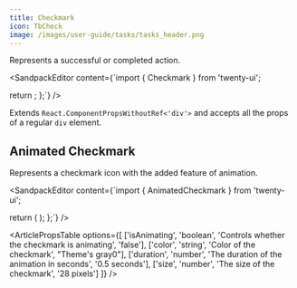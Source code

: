 ```yaml
---
title: Checkmark
icon: TbCheck
image: /images/user-guide/tasks/tasks_header.png
---
```


Represents a successful or completed action. 

<ArticleTabs label1="Usage" label2="Props">
<ArticleTab>

<SandpackEditor content={`import { Checkmark } from 'twenty-ui';

  return <Checkmark />;
};`} />


</ArticleTab>

<ArticleTab>

Extends `React.ComponentPropsWithoutRef<'div'>` and accepts all the props of a regular `div` element.

</ArticleTab>

</ArticleTabs>

## Animated Checkmark 

Represents a checkmark icon with the added feature of animation. 

<ArticleTabs label1="Usage" label2="Props">

<ArticleTab>

<SandpackEditor content={`import { AnimatedCheckmark } from 'twenty-ui';

  return (
    <AnimatedCheckmark
      isAnimating={true}
      color="green"
      duration={0.5}
      size={30}
    />
  );
};`} />

</ArticleTab>

<ArticleTab>

<ArticlePropsTable options={[
  ['isAnimating', 'boolean', 'Controls whether the checkmark is animating', 'false'],
  ['color', 'string', 'Color of the checkmark', "Theme's gray0"],
  ['duration', 'number', 'The duration of the animation in seconds', '0.5 seconds'],
  ['size', 'number', 'The size of the checkmark', '28 pixels']
]} />

</ArticleTab>

</ArticleTabs>
